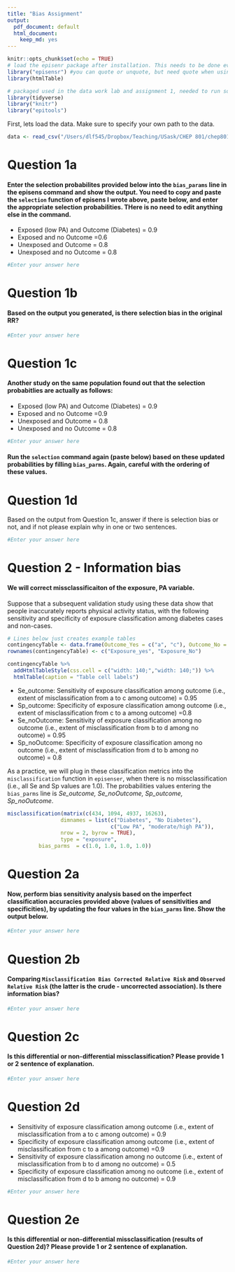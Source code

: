```yaml
---
title: "Bias Assignment"
output:
  pdf_document: default
  html_document:
    keep_md: yes
---
```


```r
knitr::opts_chunk$set(echo = TRUE)
# load the episenr package after installation. This needs to be done every time you analyse
library("episensr") #you can quote or unquote, but need quote when using install.package, but not when using library, don't ask me why
library(htmlTable)

# packaged used in the data work lab and assignment 1, needed to run some functions in this assignment
library(tidyverse)
library("knitr")
library("epitools")
```


First, lets load the data. Make sure to specify your own path to the data. 
```r
data <- read_csv("/Users/dlf545/Dropbox/Teaching/USask/CHEP 801/chep801_usask/Data.csv")
```


# Question 1a
#### Enter the selection probabilites provided below into the `bias_params` line in the episens command  and show the output. You need to copy and paste the `selection` function of episens I wrote above, paste below, and enter the appropriate selection probabilities. THere is no need to edit anything else in the command.  

  - Exposed (low PA) and Outcome (Diabetes) = 0.9
  - Exposed and no Outcome =0.6
  - Unexposed and Outcome = 0.8
  - Unexposed and no Outcome = 0.8
```r
#Enter your answer here 
```


# Question 1b 
#### Based on the output you generated, is there selection bias in the original RR?
```r
#Enter your answer here 
```

# Question 1c 
#### Another study on the same population found out that the selection probabitlies are actually as follows: 
  - Exposed (low PA) and Outcome (Diabetes) = 0.9
  - Exposed and no Outcome =0.9
  - Unexposed and Outcome = 0.8
  - Unexposed and no Outcome = 0.8
```r
#Enter your answer here 
```

#### Run the `selection` command again (paste below) based on these updated probabilities by filling  `bias_parms`. Again, careful with the ordering of these values. 


          
# Question 1d
Based on the output from Question 1c, answer if there is selection bias or not, and if not please explain why in one or two sentences.
```r
#Enter your answer here 
```


# Question 2 - Information bias 
#### We will correct missclassificaiton of the exposure, PA variable. 
Suppose that a subsequent validation study using these data show that people inaccurately reports physical activity status, with the following sensitivity and specificity of exposure classification among diabetes cases and non-cases.  

```r
# Lines below just creates example tables 
contingencyTable <- data.frame(Outcome_Yes = c("a", "c"), Outcome_No = c("b", "d"))
rownames(contingencyTable) <- c("Exposure_yes", "Exposure_No")

contingencyTable %>% 
  addHtmlTableStyle(css.cell = c("width: 140;","width: 140;")) %>% 
  htmlTable(caption = "Table cell labels") 

```
  - Se_outcome: Sensitivity of exposure classification among outcome (i.e., extent of misclassification from a to c among outcome)  = 0.95 
  - Sp_outcome: Specificity of exposure classification among outcome (i.e., extent of misclassification from c to a among outcome)   =0.8 
  - Se_noOutcome: Sensitivity of exposure classification among no outcome (i.e., extent of misclassification from b to d among no outcome) = 0.95   
  - Sp_noOutcome: Specificity of exposure classification among no outcome (i.e., extent of misclassification from  d to b among no outcome) = 0.8   
  
  
As a practice, we will plug in these classification metrics into the `misclassification` function in `episenser`, when there is no missclassification (i.e., all Se and Sp values are 1.0). The probabilities values entering the `bias_parms` line is *Se_outcome, Se_noOutcome, Sp_outcome, Sp_noOutcome*.   
```r
misclassification(matrix(c(434, 1094, 4937, 16263), 
                 dimnames = list(c("Diabetes", "No Diabetes"), 
                                 c("Low PA", "moderate/high PA")), 
                 nrow = 2, byrow = TRUE), 
                 type = "exposure",
          bias_parms  = c(1.0, 1.0, 1.0, 1.0))
```

# Question 2a
#### Now, perform bias sensitivity analysis based on the imperfect classification accuracies provided above (values of sensitivities and specificities), by updating the four values in the `bias_parms` line. Show the output below. 
```r
#Enter your answer here 
```


# Question 2b
#### Comparing `Misclassification Bias Corrected Relative Risk` and `Observed Relative Risk` (the latter is the crude - uncorrected association). Is there information bias? 
```r
#Enter your answer here 
```

# Question 2c
#### Is this differential or non-differential missclassification? Please provide 1 or 2 sentence of explanation. 
```r
#Enter your answer here 
```


# Question 2d
#### 

  - Sensitivity of exposure classification among outcome (i.e., extent of misclassification from a to c among outcome)  = 0.9
  - Specificity of exposure classification among outcome (i.e., extent of misclassification from c to a among outcome)   =0.9 
  - Sensitivity of exposure classification among no outcome (i.e., extent of misclassification from b to d among no outcome) = 0.5   
  - Specificity of exposure classification among no outcome (i.e., extent of misclassification from  d to b among no outcome) = 0.9   


```r
#Enter your answer here 
```

# Question 2e
#### Is this differential or non-differential missclassification (results of Question 2d)? Please provide 1 or 2 sentence of explanation. 
```r
#Enter your answer here 
```
